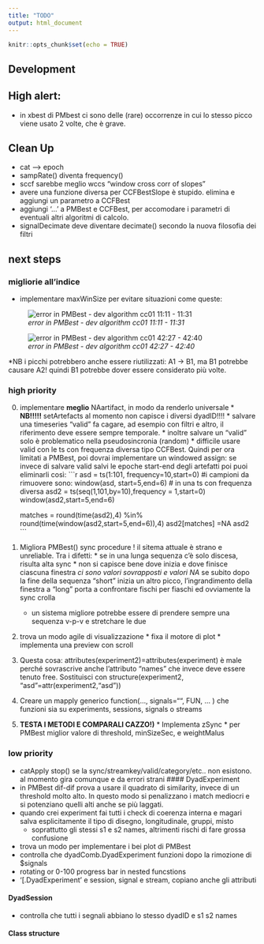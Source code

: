 ```yaml
---
title: "TODO"
output: html_document
---
```


```r
knitr::opts_chunk$set(echo = TRUE)
```
## Development 

## High alert:
  * in xbest di PMbest ci sono delle (rare) occorrenze in cui lo stesso picco viene usato 2 volte, che è grave.
  
## Clean Up
  * cat --> epoch
  * sampRate() diventa frequency()
  * sccf sarebbe meglio wccs "window cross corr of slopes"
  * avere una funzione diversa per CCFBestSlope è stupido. elimina e aggiungi un parametro a CCFBest
  * aggiungi '...' a PMBest e CCFBest, per accomodare i parametri di eventuali altri algoritmi di calcolo.
  * signalDecimate deve diventare decimate() secondo la nuova filosofia dei filtri

## next steps
### migliorie all'indice
  * implementare maxWinSize per evitare situazioni come queste:
  
  ![_error in PMBest - dev algorithm cc01 11:11 - 11:31_](dev_spam/dev_error1.PNG)
  
  ![_error in PMBest - dev algorithm cc01 42:27 - 42:40_](dev_spam/dev_error2.PNG)
  
  *NB i picchi potrebbero anche essere riutilizzati: A1 -> B1, ma B1 potrebbe causare A2! quindi B1 potrebbe dover essere considerato più volte. 
  
### high priority
  0) implementare **meglio** NAartifact, in modo da renderlo universale
    * **NB!!!!!** setArtefacts al momento non capisce i diversi dyadID!!!!
    * salvare una timeseries "valid" fa cagare, ad esempio con filtri e altro, il riferimento deve essere sempre temporale.
    * inoltre salvare un "valid" solo è problematico nella pseudosincronia (random)
    * difficile usare valid con le ts con frequenza diversa tipo CCFBest. Quindi per ora limitati a PMBest, poi dovrai implementare un windowed assign: se invece di salvare valid salvi le epoche start-end degli artefatti poi puoi eliminarli così:
    ```r
      asd = ts(1:101, frequency=10,start=0)
      #i campioni da rimuovere sono:
      window(asd, start=5,end=6)
      # in una ts con frequenza diversa
      asd2 = ts(seq(1,101,by=10),frequency = 1,start=0)
      window(asd2,start=5,end=6)
      
      matches = round(time(asd2),4) %in% round(time(window(asd2,start=5,end=6)),4) 
      asd2[matches] =NA
      asd2
    ```
  0) Migliora PMBest() sync procedure ! il sitema attuale è strano e unreliable. Tra i difetti:
          * se in una lunga sequenza c'è solo discesa, risulta alta sync
          * non si capisce bene dove inizia e dove finisce ciascuna finestra
          *ci sono valori sovrapposti e valori NA
          * se subito dopo la fine della sequenza "short" inizia un altro picco, l'ingrandimento della finestra a "long" porta a confrontare fischi per fiaschi ed ovviamente la sync crolla
        * un sistema migliore potrebbe essere di prendere sempre una sequenza v-p-v e stretchare le due
  0) trova un modo agile di visualizzazione
    * fixa il motore di plot
    * implementa una preview con scroll
  1) Questa cosa: attributes(experiment2)=attributes(experiment) è male perché sovrascrive anche l'attributo "names"  che invece deve essere tenuto free. Sostituisci con structure(experiment2, "asd"=attr(experiment2,"asd"))
  1) Creare un mapply generico function(…, signals="", FUN, … ) che funzioni sia su experiments, sessions, signals o streams
  1) **TESTA I METODI E COMPARALI CAZZO!)**
    * Implementa zSync
    * per PMBest miglior valore di threshold, minSizeSec, e weightMalus
    


### low priority

* catApply stop() se la sync/streamkey/valid/category/etc.. non esistono. al momento gira comunque e da errori strani
#### DyadExperiment
* in PMBest dif-dif prova a usare il quadrato di similarity, invece di un threshold molto alto. In questo modo si penalizzano i match mediocri e si potenziano quelli alti anche se più laggati.
* quando crei experiment fai tutti i check di coerenza interna e magari salva esplicitamente il tipo di disegno, longitudinale, gruppi, misto
  * soprattutto gli stessi s1 e s2 names, altrimenti rischi di fare grossa confusione
* trova un modo per implementare i bei plot di PMBest  
* controlla che dyadComb.DyadExperiment funzioni dopo la rimozione di $signals
* rotating or 0-100 progress bar in nested funcstions
* '[.DyadExperiment' e session, signal e stream, copiano anche gli attributi

#### DyadSession
* controlla che tutti i segnali abbiano lo stesso dyadID e s1 s2 names

#### Class structure



<!-- This is an R Markdown document. Markdown is a simple formatting syntax for authoring HTML, PDF, and MS Word documents. For more details on using R Markdown see <http://rmarkdown.rstudio.com>. -->

<!-- When you click the **Knit** button a document will be generated that includes both content as well as the output of any embedded R code chunks within the document. You can embed an R code chunk like this: -->

<!-- ```{r cars} -->
<!-- summary(cars) -->
<!-- ``` -->

<!-- ## Including Plots -->

<!-- You can also embed plots, for example: -->

<!-- ```{r pressure, echo=FALSE} -->
<!-- plot(pressure) -->
<!-- ``` -->

<!-- Note that the `echo = FALSE` parameter was added to the code chunk to prevent printing of the R code that generated the plot. -->
